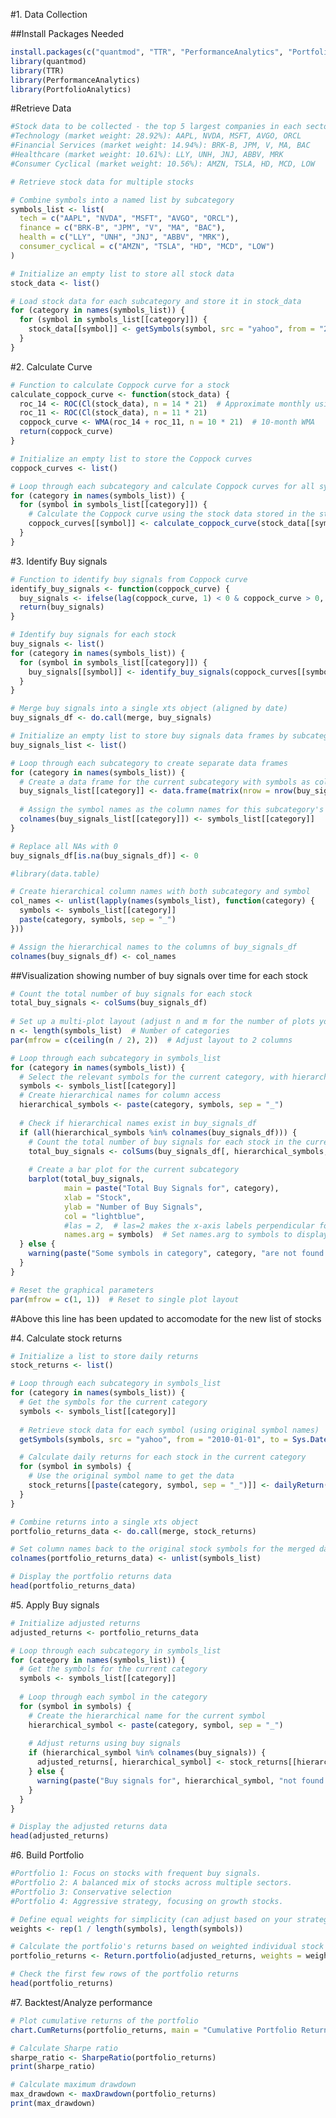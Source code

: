 #1. Data Collection

##Install Packages Needed
```r
install.packages(c("quantmod", "TTR", "PerformanceAnalytics", "PortfolioAnalytics"))
library(quantmod)
library(TTR)
library(PerformanceAnalytics)
library(PortfolioAnalytics)

```

#Retrieve Data
```r
#Stock data to be collected - the top 5 largest companies in each sector
#Technology (market weight: 28.92%): AAPL, NVDA, MSFT, AVGO, ORCL
#Financial Services (market weight: 14.94%): BRK-B, JPM, V, MA, BAC
#Healthcare (market weight: 10.61%): LLY, UNH, JNJ, ABBV, MRK
#Consumer Cyclical (market weight: 10.56%): AMZN, TSLA, HD, MCD, LOW
```

```r
# Retrieve stock data for multiple stocks

# Combine symbols into a named list by subcategory
symbols_list <- list(
  tech = c("AAPL", "NVDA", "MSFT", "AVGO", "ORCL"),
  finance = c("BRK-B", "JPM", "V", "MA", "BAC"),
  health = c("LLY", "UNH", "JNJ", "ABBV", "MRK"),
  consumer_cyclical = c("AMZN", "TSLA", "HD", "MCD", "LOW")
)

# Initialize an empty list to store all stock data
stock_data <- list()

# Load stock data for each subcategory and store it in stock_data
for (category in names(symbols_list)) {
  for (symbol in symbols_list[[category]]) {
    stock_data[[symbol]] <- getSymbols(symbol, src = "yahoo", from = "2010-01-01", to = Sys.Date(), auto.assign = FALSE)
  }
}

```

#2. Calculate Curve

```r
# Function to calculate Coppock curve for a stock
calculate_coppock_curve <- function(stock_data) {
  roc_14 <- ROC(Cl(stock_data), n = 14 * 21)  # Approximate monthly using 21 trading days
  roc_11 <- ROC(Cl(stock_data), n = 11 * 21)
  coppock_curve <- WMA(roc_14 + roc_11, n = 10 * 21)  # 10-month WMA
  return(coppock_curve)
}

# Initialize an empty list to store the Coppock curves
coppock_curves <- list()

# Loop through each subcategory and calculate Coppock curves for all symbols
for (category in names(symbols_list)) {
  for (symbol in symbols_list[[category]]) {
    # Calculate the Coppock curve using the stock data stored in the stock_data list
    coppock_curves[[symbol]] <- calculate_coppock_curve(stock_data[[symbol]])
  }
}

```

#3. Identify Buy signals

```r
# Function to identify buy signals from Coppock curve
identify_buy_signals <- function(coppock_curve) {
  buy_signals <- ifelse(lag(coppock_curve, 1) < 0 & coppock_curve > 0, 1, 0)
  return(buy_signals)
}

# Identify buy signals for each stock
buy_signals <- list()
for (category in names(symbols_list)) {
  for (symbol in symbols_list[[category]]) {
    buy_signals[[symbol]] <- identify_buy_signals(coppock_curves[[symbol]])
  }
}

# Merge buy signals into a single xts object (aligned by date)
buy_signals_df <- do.call(merge, buy_signals)
```

```r
# Initialize an empty list to store buy signals data frames by subcategory
buy_signals_list <- list()

# Loop through each subcategory to create separate data frames
for (category in names(symbols_list)) {
  # Create a data frame for the current subcategory with symbols as columns
  buy_signals_list[[category]] <- data.frame(matrix(nrow = nrow(buy_signals_df), ncol = length(symbols_list[[category]])))
  
  # Assign the symbol names as the column names for this subcategory's data frame
  colnames(buy_signals_list[[category]]) <- symbols_list[[category]]
}

# Replace all NAs with 0
buy_signals_df[is.na(buy_signals_df)] <- 0

#library(data.table)

# Create hierarchical column names with both subcategory and symbol
col_names <- unlist(lapply(names(symbols_list), function(category) {
  symbols <- symbols_list[[category]]
  paste(category, symbols, sep = "_")
}))

# Assign the hierarchical names to the columns of buy_signals_df
colnames(buy_signals_df) <- col_names
```



##Visualization showing number of buy signals over time for each stock
```r
# Count the total number of buy signals for each stock
total_buy_signals <- colSums(buy_signals_df)
  
# Set up a multi-plot layout (adjust n and m for the number of plots you want)
n <- length(symbols_list)  # Number of categories
par(mfrow = c(ceiling(n / 2), 2))  # Adjust layout to 2 columns

# Loop through each subcategory in symbols_list
for (category in names(symbols_list)) {
  # Select the relevant symbols for the current category, with hierarchical names
  symbols <- symbols_list[[category]]
  # Create hierarchical names for column access
  hierarchical_symbols <- paste(category, symbols, sep = "_")
  
  # Check if hierarchical names exist in buy_signals_df
  if (all(hierarchical_symbols %in% colnames(buy_signals_df))) {
    # Count the total number of buy signals for each stock in the current subcategory
    total_buy_signals <- colSums(buy_signals_df[, hierarchical_symbols, drop = FALSE])
    
    # Create a bar plot for the current subcategory
    barplot(total_buy_signals, 
            main = paste("Total Buy Signals for", category),
            xlab = "Stock",
            ylab = "Number of Buy Signals",
            col = "lightblue",
            #las = 2,  # las=2 makes the x-axis labels perpendicular for better readability
            names.arg = symbols)  # Set names.arg to symbols to display only the stock symbols
  } else {
    warning(paste("Some symbols in category", category, "are not found in the dataframe."))
  }
}

# Reset the graphical parameters
par(mfrow = c(1, 1))  # Reset to single plot layout
```
#Above this line has been updated to accomodate for the new list of stocks

#4. Calculate stock returns
```r
# Initialize a list to store daily returns
stock_returns <- list()

# Loop through each subcategory in symbols_list
for (category in names(symbols_list)) {
  # Get the symbols for the current category
  symbols <- symbols_list[[category]]
  
  # Retrieve stock data for each symbol (using original symbol names)
  getSymbols(symbols, src = "yahoo", from = "2010-01-01", to = Sys.Date(), auto.assign = TRUE)

  # Calculate daily returns for each stock in the current category
  for (symbol in symbols) {
    # Use the original symbol name to get the data
    stock_returns[[paste(category, symbol, sep = "_")]] <- dailyReturn(Cl(get(symbol)))
  }
}

# Combine returns into a single xts object
portfolio_returns_data <- do.call(merge, stock_returns)

# Set column names back to the original stock symbols for the merged data
colnames(portfolio_returns_data) <- unlist(symbols_list)

# Display the portfolio returns data
head(portfolio_returns_data)
```

#5. Apply Buy signals

```r
# Initialize adjusted returns
adjusted_returns <- portfolio_returns_data

# Loop through each subcategory in symbols_list
for (category in names(symbols_list)) {
  # Get the symbols for the current category
  symbols <- symbols_list[[category]]
  
  # Loop through each symbol in the category
  for (symbol in symbols) {
    # Create the hierarchical name for the current symbol
    hierarchical_symbol <- paste(category, symbol, sep = "_")
    
    # Adjust returns using buy signals
    if (hierarchical_symbol %in% colnames(buy_signals)) {
      adjusted_returns[, hierarchical_symbol] <- stock_returns[[hierarchical_symbol]] * buy_signals[[hierarchical_symbol]]
    } else {
      warning(paste("Buy signals for", hierarchical_symbol, "not found."))
    }
  }
}

# Display the adjusted returns data
head(adjusted_returns)

```

#6. Build Portfolio
```r
#Portfolio 1: Focus on stocks with frequent buy signals.
#Portfolio 2: A balanced mix of stocks across multiple sectors.
#Portfolio 3: Conservative selection 
#Portfolio 4: Aggressive strategy, focusing on growth stocks.

```

```r
# Define equal weights for simplicity (can adjust based on your strategy)
weights <- rep(1 / length(symbols), length(symbols))

# Calculate the portfolio's returns based on weighted individual stock returns
portfolio_returns <- Return.portfolio(adjusted_returns, weights = weights)

# Check the first few rows of the portfolio returns
head(portfolio_returns)

```

#7. Backtest/Analyze performance

```r
# Plot cumulative returns of the portfolio
chart.CumReturns(portfolio_returns, main = "Cumulative Portfolio Returns", legend.loc = "bottomleft")

# Calculate Sharpe ratio
sharpe_ratio <- SharpeRatio(portfolio_returns)
print(sharpe_ratio)

# Calculate maximum drawdown
max_drawdown <- maxDrawdown(portfolio_returns)
print(max_drawdown)

```